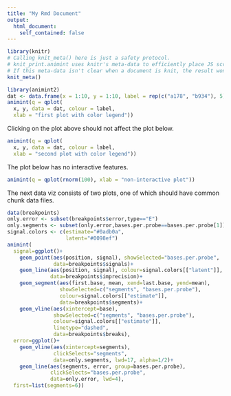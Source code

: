 ```yaml
---
title: "My Rmd Document"
output: 
  html_document:
    self_contained: false
---
```

  
```r
library(knitr)
# Calling knit_meta() here is just a safety protocol.
# knit_print.animint uses knitr's meta-data to efficiently place JS scripts.
# If this meta-data isn't clear when a document is knit, the result won't be rendered properly
knit_meta() 
```
  
  
```r
library(animint2)
dat <- data.frame(x = 1:10, y = 1:10, label = rep(c("a178", "b934"), 5))
animint(q = qplot(
  x, y, data = dat, colour = label, 
  xlab = "first plot with color legend"))
```

Clicking on the plot above should not affect the plot below.

```r
animint(q = qplot(
  x, y, data = dat, colour = label, 
  xlab = "second plot with color legend"))
```

The plot below has no interactive features.

```r
animint(q = qplot(rnorm(100), xlab = "non-interactive plot"))
```

The next data viz consists of two plots, one of which should have
common chunk data files. 

```r
data(breakpoints)
only.error <- subset(breakpoints$error,type=="E")
only.segments <- subset(only.error,bases.per.probe==bases.per.probe[1])
signal.colors <- c(estimate="#0adb0a",
                   latent="#0098ef")
animint(
  signal=ggplot()+
    geom_point(aes(position, signal), showSelected="bases.per.probe",
               data=breakpoints$signals)+
    geom_line(aes(position, signal), colour=signal.colors[["latent"]],
              data=breakpoints$imprecision)+
    geom_segment(aes(first.base, mean, xend=last.base, yend=mean),
                 showSelected=c("segments", "bases.per.probe"),
                 colour=signal.colors[["estimate"]],
                 data=breakpoints$segments)+
    geom_vline(aes(xintercept=base),
               showSelected=c("segments", "bases.per.probe"),
               colour=signal.colors[["estimate"]],
               linetype="dashed",
               data=breakpoints$breaks),
  error=ggplot()+
    geom_vline(aes(xintercept=segments),
               clickSelects="segments",
               data=only.segments, lwd=17, alpha=1/2)+
    geom_line(aes(segments, error, group=bases.per.probe),
              clickSelects="bases.per.probe",
              data=only.error, lwd=4),
  first=list(segments=6))
```
